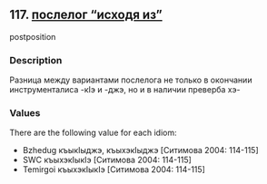 ## 117. <a href =  'https://agricolamz.github.io/The_Circassian_Isoglosses_Database/117.html'>послелог "исходя из"</a>
postposition

### Description

Разница между вариантами послелога не только в окончании инструменталиса -кIэ и -джэ, но и в наличии преверба хэ-

### Values
There are the following value for each idiom:

* Bzhedug  къыкIыджэ, къыхэкIыджэ [Ситимова 2004: 114-115] 
* SWC  къыхэкIыкIэ [Ситимова 2004: 114-115] 
* Temirgoi  къыхэкIыкIэ [Ситимова 2004: 114-115] 

